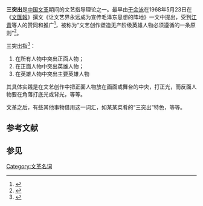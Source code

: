 '''三突出'''是[[中国|中国]][[文革|文革]]期间的文艺指导理论之一。最早由[[于会泳|于会泳]]在1968年5月23日在《[[文匯報_(上海)|文匯報]]》撰文《让文艺界永远成为宣传毛泽东思想的阵地》一文中提出，受到[[江青|江青]]等人的赞同和推广<ref>{{Cite book|title=简明中外文论辞典|last=张宪军，赵毅|first=|publisher=四川巴蜀书社有限公司|year=2015.06|isbn=978-7-5531-0373-0|location=|pages=193}}</ref>，被称为“文艺创作塑造无产阶级英雄人物必须遵循的一条原则”<ref>{{Cite web |url=http://cl2000.com/history/wenge/ziliao/21.shtml |title=学习"三突出"创作原则 不断提高创作质量 |accessdate=2006-08-09 |archive-date=2006-06-28 |archive-url=https://web.archive.org/web/20060628114256/http://www.cl2000.com/history/wenge/ziliao/21.shtml |dead-url=no }}</ref>。

三突出指<ref>{{Cite book|title=百年中国电影史 1900-2000|last=尹鸿，凌燕著|first=|publisher=长沙：[[岳麓书社|岳麓书社]]；长沙：湖南美术出版社|year=2014.05|isbn=978-7-80761-877-5|location=|pages=170}}</ref>：
#在所有人物中突出正面人物；
#在正面人物中突出英雄人物；
#在英雄人物中突出主要英雄人物

其具体实践是在文艺创作中把正面人物放在画面或舞台的中央，打正光，而反面人物要在角落打底光或背光，等等。

文革之后，有些其他事物借用这一词汇，如某某菜肴的“三突出”特色，等等。

== 参考文献 ==
{{Reflist}}

== 参见 ==
{{Portal box|中国共产党|中华人民共和国|艺术|文化}}

{{文革时期艺术}}

[[Category:文革名词|Category:文革名词]]
